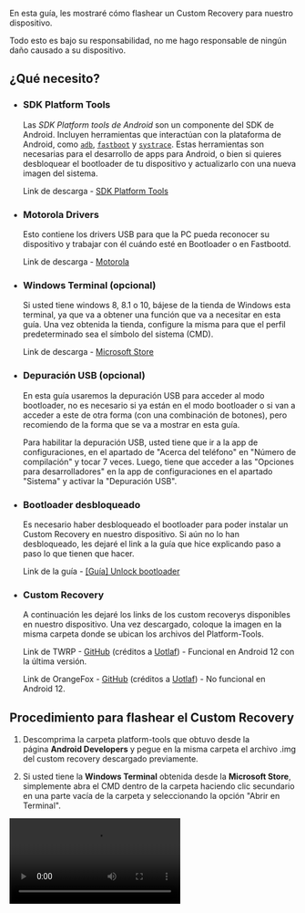 
<Head
	title="[Guía] Flash Custom Recovery"
	description="Guía para flashear un Custom Recovery en el dispositivo Motorola One Fusion | Astro"
	ogUrl="https://syoker.github.io/es/blog/motorolaonefusion/guide-flash-custom-recovery"
	ogTitle="[Guía] Flash Custom Recovery"
	ogDescription="Guía para flashear un Custom Recovery en el dispositivo Motorola One Fusion | Astro"
	ogImage="https://raw.githubusercontent.com/Syoker/syoker.github.io/main/public/img/banner-flashcustomrecovery.png"
/>

En esta guía, les mostraré cómo flashear un Custom Recovery para nuestro dispositivo.

Todo esto es bajo su responsabilidad, no me hago responsable de ningún daño causado a su dispositivo.

## **¿Qué necesito?**

- ### **SDK Platform Tools**
    
    Las *SDK Platform tools de Android* son un componente del SDK de Android. Incluyen herramientas que interactúan con la plataforma de Android, como <code><a href="https://developer.android.com/studio/command-line/adb">adb</a></code>, <code><a href="https://android.googlesource.com/platform/system/core/+/master/fastboot/#fastboot">fastboot</a></code> y <code><a href="https://developer.android.com/topic/performance/tracing/command-line">systrace</a></code>. Estas herramientas son necesarias para el desarrollo de apps para Android, o bien si quieres desbloquear el bootloader de tu dispositivo y actualizarlo con una nueva imagen del sistema.

  	Link de descarga - [SDK Platform Tools](https://developer.android.com/studio/releases/platform-tools)
    
- ### **Motorola Drivers**
    
    Esto contiene los drivers USB para que la PC pueda reconocer su dispositivo y trabajar con él cuándo esté en Bootloader o en Fastbootd.
    
    Link de descarga - [Motorola](https://motorola-global-es-latam.custhelp.com/app/answers/detail/a_id/89882)
    
- ### **Windows Terminal (opcional)**
    
    Si usted tiene windows 8, 8.1 o 10, bájese de la tienda de Windows esta terminal, ya que va a obtener una función que va a necesitar en esta guía. Una vez obtenida la tienda, configure la misma para que el perfil predeterminado sea el símbolo del sistema (CMD).
    
    Link de descarga - [Microsoft Store](https://www.microsoft.com/store/productId/9N0DX20HK701)
    
- ### **Depuración USB (opcional)**
    
    En esta guía usaremos la depuración USB para acceder al modo bootloader, no es necesario si ya están en el modo bootloader o si van a acceder a este de otra forma (con una combinación de botones), pero recomiendo de la forma que se va a mostrar en esta guía.
    
    Para habilitar la depuración USB, usted tiene que ir a la app de configuraciones, en el apartado de "Acerca del teléfono" en "Número de compilación" y tocar 7 veces. Luego, tiene que acceder a las "Opciones para desarrolladores" en la app de configuraciones en el apartado "Sistema" y activar la "Depuración USB".
    
- ### **Bootloader desbloqueado**
    
    Es necesario haber desbloqueado el bootloader para poder instalar un Custom Recovery en nuestro dispositivo. Si aún no lo han desbloqueado, les dejaré el link a la guía que hice explicando paso a paso lo que tienen que hacer.
    
    Link de la guía - [[Guía] Unlock bootloader](https://syoker.github.io/es/blog/motorolaonefusion/guide-unlock-bootloader/)
    
- ### **Custom Recovery**
    
    A continuación les dejaré los links de los custom recoverys disponibles en nuestro dispositivo. Una vez descargado, coloque la imagen en la misma carpeta donde se ubican los archivos del Platform-Tools.
    
    Link de TWRP - [GitHub](https://github.com/sdm710-motorola/android_device_motorola_astro_twrp/releases) (créditos a [Uotlaf](https://github.com/uotlaf)) - Funcional en Android 12 con la última versión.
    
    Link de OrangeFox - [GitHub](https://github.com/sdm710-motorola/android_device_motorola_astro_ofrp/releases) (créditos a [Uotlaf](https://github.com/uotlaf)) - No funcional en Android 12.
    

## **Procedimiento para flashear el Custom Recovery**

1. Descomprima la carpeta platform-tools que obtuvo desde la página **Android Developers** y pegue en la misma carpeta el archivo .img del custom recovery descargado previamente.
    

2. Si usted tiene la **Windows Terminal** obtenida desde la **Microsoft Store**, simplemente abra el CMD dentro de la carpeta haciendo clic secundario en una parte vacía de la carpeta y seleccionando la opción "Abrir en Terminal".
    
<Video src="/video/opencommandprompt.mp4" />

	Si usted no tiene la **Windows Terminal**, dentro de la carpeta en un espacio vacío haga shift+clic secundario y seleccione la opción "Abrir la ventana de PowerShell aquí", escriba `cmd` dentro de la ventana y presione enter.

<Video src="/video/openwindowspowershell.mp4" />

3. Conecte el dispositivo a la PC, escriba en el CMD `adb devices` (el teléfono tiene que estar encendido para que este comando funcione, en el caso de que ya esté en bootloader, escriba `fastboot devices`) y presione enter. Si la consola no le devuelve
    
    ```bash
    List of devices   attached
    ZE222BZWFF        device
    ```
    
    entonces asegúrese de que tenga conectado bien el dispositivo, o haya activado la depuración USB.
    
4. Ahora reinicie al bootloader (si es que no está en él) con `adb reboot bootloader` o con la combinación de teclas "volumen - y power" (tiene que mantener presionado estos botones hasta que aparezca la pantalla del bootloader).
    
    De cualquier forma, esto accederá al bootloader, el mismo tiene una pantalla con texto y el robot de Android acostado con una tapa abierta.
    
5. Una vez dentro del bootloader, flashee el recovery en ambas particiones del dispositivo con:

	```bash
	fastboot flash recovery_a "customrecovery.img"
	fastboot flash recovery_b "customrecovery.img"
	```

	Donde "customrecovery.img" es el nombre del archivo del recovery, va sin las comillas y con el ".img".
    
6. Ahora reinicie al recovery con `fastboot reboot recovery` y listo, ya estará en el recovery.

Aprovechando que ya tiene el recovery, haga copia de seguridad de las carpetas EFS, Modem y Persist y guardela en una tarjeta micro SD o en la computadora, ya que le servirá si por algún motivo pierda el IMEI.

![Copia de seguridad del IMEI](/img/guide-imeibackup.png)

Si tienen alguna duda, pasen por el grupo de Telegram de nuestro dispositivo [Motorola One Fusion | Español™](https://t.me/MotorolaOneFusionES).
